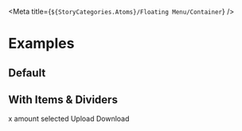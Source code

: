 
<Meta title={`${StoryCategories.Atoms}/Floating Menu/Container`} />

<Docs />

# Examples

## Default

<Canvas>
    <p-floating-menu-container class="w-full" />
</Canvas>

## With Items & Dividers

<Canvas>
    <div class="flex justify-center">
        <p-floating-menu-container>
            <p-floating-menu-item hover={false}>
                x amount selected
            </p-floating-menu-item>
            <p-divider class="mx-0 text-storm" variant="vertical" />
            <p-floating-menu-item>
                Upload <p-icon variant="upload" />
            </p-floating-menu-item>
            <p-floating-menu-item>
                Download <p-icon variant="download" />
            </p-floating-menu-item>
            <p-divider class="mx-0 text-storm" variant="vertical" />
            <p-floating-menu-item>
                <p-icon variant="negative" />
            </p-floating-menu-item>
        </p-floating-menu-container>
    </div>
</Canvas>
